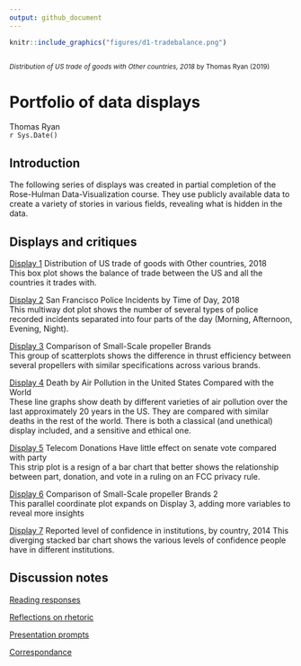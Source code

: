 ```yaml
---
output: github_document
---
```

```r
knitr::include_graphics("figures/d1-tradebalance.png")    
```
<small>
<br>
<i>Distribution of US trade of goods with Other countries, 2018</i> 
by Thomas Ryan (2019)
<br>
</small>

# Portfolio of data displays 

Thomas Ryan  
`r Sys.Date()`

## Introduction

The following series of displays was created in partial completion of the Rose-Hulman Data-Visualization course. They use publicly available data to create a variety of stories in various fields, revealing what is hidden in the data.

## Displays and critiques 

[Display 1](reports/d1.md) Distribution of US trade of goods with Other countries, 2018    
This box plot shows the balance of trade between the US and all the countries it trades with.

[Display 2](reports/d2.md) San Francisco Police Incidents by Time of Day, 2018    
This multiway dot plot shows the number of several types of police recorded incidents separated into four parts of the day (Morning, Afternoon, Evening, Night).

[Display 3](reports/d3.md) Comparison of Small-Scale propeller Brands  
This group of scatterplots shows the difference in thrust efficiency between several propellers with similar specifications across various brands.

[Display 4](reports/d4.md) Death by Air Pollution in the United States Compared with the World     
These line graphs show death by different varieties of air pollution over the last approximately 20 years in the US. They are compared with similar deaths in the rest of the world. There is both a classical (and unethical) display included, and a sensitive and ethical one.  

[Display 5](reports/d5.md) Telecom Donations Have little effect on senate vote compared with party     
This strip plot is a resign of a bar chart that better shows the relationship between part, donation, and vote in a ruling on an FCC privacy rule.

[Display 6](reports/d6.md) Comparison of Small-Scale propeller Brands 2  
This parallel coordinate plot expands on  Display 3, adding more variables to reveal more insights

[Display 7](reports/d7.md) Reported level of confidence in institutions, by country, 2014 
This diverging stacked bar chart shows the various levels of confidence people have in different institutions.

## Discussion notes
[Reading responses](reports/reading-responses.md) 

[Reflections on rhetoric](reports/video-reflection-1.md)    

[Presentation prompts](reports/presentation-prompts.md)    

[Correspondance](reports/correspondence.md)    